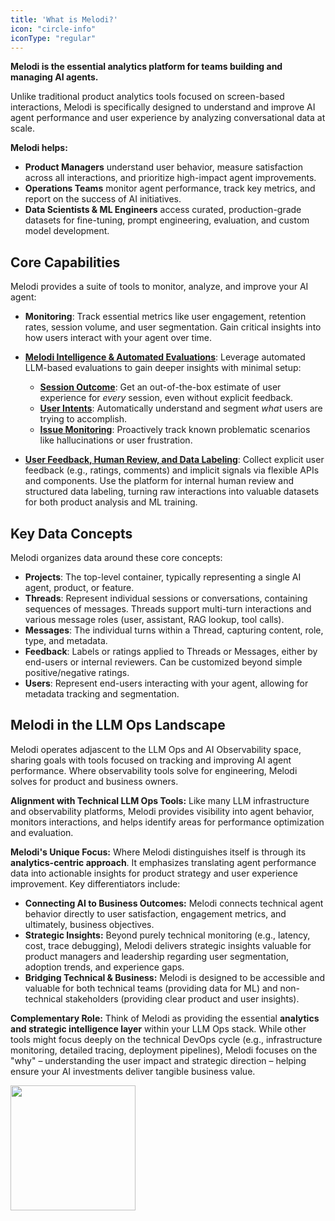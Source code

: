 ```yaml
---
title: 'What is Melodi?'
icon: "circle-info"
iconType: "regular"
---
```


**Melodi is the essential analytics platform for teams building and managing AI agents.**

Unlike traditional product analytics tools focused on screen-based interactions, Melodi is specifically designed to understand and improve AI agent performance and user experience by analyzing conversational data at scale.

**Melodi helps:**

*   **Product Managers** understand user behavior, measure satisfaction across all interactions, and prioritize high-impact agent improvements.
*   **Operations Teams** monitor agent performance, track key metrics, and report on the success of AI initiatives.
*   **Data Scientists & ML Engineers** access curated, production-grade datasets for fine-tuning, prompt engineering, evaluation, and custom model development.

## Core Capabilities

Melodi provides a suite of tools to monitor, analyze, and improve your AI agent:

*   **Monitoring**: Track essential metrics like user engagement, retention rates, session volume, and user segmentation. Gain critical insights into how users interact with your agent over time.

*   **[Melodi Intelligence & Automated Evaluations](/monitoring/intelligence-overview)**: Leverage automated LLM-based evaluations to gain deeper insights with minimal setup:
    *   **[Session Outcome](/monitoring/session-outcome)**: Get an out-of-the-box estimate of user experience for *every* session, even without explicit feedback.
    *   **[User Intents](/monitoring/user-intents)**: Automatically understand and segment *what* users are trying to accomplish.
    *   **[Issue Monitoring](/monitoring/issues)**: Proactively track known problematic scenarios like hallucinations or user frustration.

*   **[User Feedback, Human Review, and Data Labeling](/feedback-labeling/overview)**: Collect explicit user feedback (e.g., ratings, comments) and implicit signals via flexible APIs and components. Use the platform for internal human review and structured data labeling, turning raw interactions into valuable datasets for both product analysis and ML training.

## Key Data Concepts

Melodi organizes data around these core concepts:

*   **Projects**: The top-level container, typically representing a single AI agent, product, or feature.
*   **Threads**: Represent individual sessions or conversations, containing sequences of messages. Threads support multi-turn interactions and various message roles (user, assistant, RAG lookup, tool calls).
*   **Messages**: The individual turns within a Thread, capturing content, role, type, and metadata.
*   **Feedback**: Labels or ratings applied to Threads or Messages, either by end-users or internal reviewers. Can be customized beyond simple positive/negative ratings.
*   **Users**: Represent end-users interacting with your agent, allowing for metadata tracking and segmentation.

## Melodi in the LLM Ops Landscape

Melodi operates adjascent to the LLM Ops and AI Observability space, sharing goals with tools focused on tracking and improving AI agent performance. Where observability tools solve for engineering, Melodi solves for product and business owners.

**Alignment with Technical LLM Ops Tools:** Like many LLM infrastructure and observability platforms, Melodi provides visibility into agent behavior, monitors interactions, and helps identify areas for performance optimization and evaluation.

**Melodi's Unique Focus:** Where Melodi distinguishes itself is through its **analytics-centric approach**. It emphasizes translating agent performance data into actionable insights for product strategy and user experience improvement. Key differentiators include:

*   **Connecting AI to Business Outcomes:** Melodi connects technical agent behavior directly to user satisfaction, engagement metrics, and ultimately, business objectives.
*   **Strategic Insights:** Beyond purely technical monitoring (e.g., latency, cost, trace debugging), Melodi delivers strategic insights valuable for product managers and leadership regarding user segmentation, adoption trends, and experience gaps.
*   **Bridging Technical & Business:** Melodi is designed to be accessible and valuable for both technical teams (providing data for ML) and non-technical stakeholders (providing clear product and user insights).

**Complementary Role:** Think of Melodi as providing the essential **analytics and strategic intelligence layer** within your LLM Ops stack. While other tools might focus deeply on the technical DevOps cycle (e.g., infrastructure monitoring, detailed tracing, deployment pipelines), Melodi focuses on the "why" – understanding the user impact and strategic direction – helping ensure your AI investments deliver tangible business value.

<img height="200" src="https://framerusercontent.com/images/0niX254WiZdToUP68Cza3Z4xaIo.png?scale-down-to=1024" />